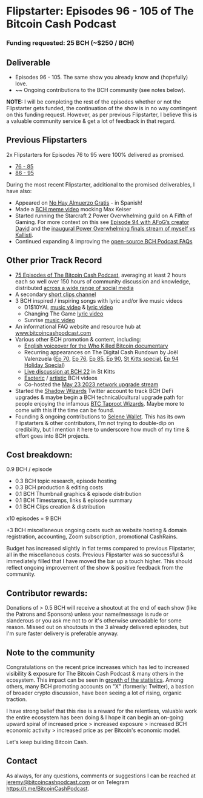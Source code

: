 # Flipstarter: Episodes 96 - 105 of The Bitcoin Cash Podcast

### Funding requested: 25 BCH (~$250 / BCH)

## Deliverable

- Episodes 96 - 105. The same show you already know and (hopefully) love.
- ~~ Ongoing contributions to the BCH community (see notes below).

**NOTE:** I will be completing the rest of the episodes whether or not the Flipstarter gets funded, the continuation of the show is in no way contingent on this funding request. However, as per previous Flipstarter, I believe this is a valuable community service & get a lot of feedback in that regard.

## Previous Flipstarters

2x Flipstarters for Episodes 76 to 95 were 100% delivered as promised.

- [76 - 85](https://bitcoincashpodcast.com/blog/flipstarter-1-record)
- [86 - 95](~)

During the most recent Flipstarter, additional to the promised deliverables, I have also:

- Appeared on [No Hay Almuerzo Gratis](https://www.youtube.com/watch?v=OlLNyhxdLJg&list=PLo1CFIKcwE6J1-9s0spccvCYwnuZH4vqk&index=14) - in Spanish!
- Made a [BCH meme video](https://www.youtube.com/watch?v=NOxR18Doii0) mocking Max Keiser
- Started running the Starcraft 2 Power Overwhelming guild on A Fifth of Gaming. For more context on this see [Episode 94 with AFoG’s creator David](https://www.youtube.com/watch?v=yadskoNfbwI) and the [inaugural Power Overwhelming finals stream of myself vs Kallisti](https://www.youtube.com/watch?v=wfZtHSHNTPc).
- Continued expanding & improving the [open-source BCH Podcast FAQs](https://bitcoincashpodcast.com/faqs)

## Other prior Track Record

- [75 Episodes of The Bitcoin Cash Podcast](https://www.youtube.com/watch?v=_uimCmw1m9E&list=PLo1CFIKcwE6LG9o4Tx3ZWJUxyG90Cd-ks), averaging at least 2 hours each so well over 150 hours of community discussion and knowledge, distributed [across a wide range of social media](https://linktr.ee/thebitcoincashpodcast)
- A secondary [short clips channel](https://www.youtube.com/@bchclips3643)
- 3 BCH inspired / inspiring songs with lyric and/or live music videos 
    - D1$10YAL [music video](https://www.youtube.com/watch?v=qxsRnsDzz4A) & [lyric video](https://www.youtube.com/watch?v=ZF0gQReu78E)
    - Changing The Game [lyric video](https://www.youtube.com/watch?v=Wyv2EcUKS2U)
    - Sunrise [music video](https://www.youtube.com/watch?v=VmCNpPpywFk)
- An informational FAQ website and resource hub at www.bitcoincashpodcast.com
- Various other BCH promotion & content, including: 
    - [English voiceover for the Who Killed Bitcoin documentary](https://www.youtube.com/watch?v=eafzIW52Rgc)
    - Recurring appearances on The Digital Cash Rundown by Joël Valenzuela ([Ep 70](https://www.youtube.com/watch?v=GYK0_78jWs8&list=PLo1CFIKcwE6J1-9s0spccvCYwnuZH4vqk&index=5), [Ep 76](https://www.youtube.com/watch?v=cF3PBYdenlc&list=PLo1CFIKcwE6J1-9s0spccvCYwnuZH4vqk&index=6), [Ep 85](https://www.youtube.com/watch?v=4xZJQjhtL9Y&list=PLo1CFIKcwE6J1-9s0spccvCYwnuZH4vqk&index=7), [Ep 90](https://www.youtube.com/watch?v=YGQjEuav1fU&list=PLo1CFIKcwE6J1-9s0spccvCYwnuZH4vqk&index=8), [St Kitts special](https://www.youtube.com/watch?v=VqI-Vrjhrl0&list=PLo1CFIKcwE6J1-9s0spccvCYwnuZH4vqk&index=8), [Ep 94 Holiday Special](https://www.youtube.com/watch?v=CyVBWatyJm8)) 
    - [Live discussion at BCH 22](https://www.youtube.com/watch?v=Tti1eZwJpJY) in St Kitts
    - [Esoteric](https://www.youtube.com/watch?v=bIkmOI9zk6g&list=PLo1CFIKcwE6K7pUFEuWiCTqh-NqFFrwuB) / [artistic](https://www.youtube.com/watch?v=MzHhOVreMJI&list=PLo1CFIKcwE6K7pUFEuWiCTqh-NqFFrwuB&index=3) BCH videos
    - Co-hosted the [May 23 2023 network upgrade stream](https://www.youtube.com/watch?v=vIUEL_2fiac) 
- Started the [Shadow Wizards](https://twitter.com/Shadow__Wizards) Twitter account to track BCH DeFi upgrades & maybe begin a BCH technical/cultural upgrade path for people enjoying the infamous [BTC Taproot Wizards](https://twitter.com/TheBCHPodcast/status/1670839312827531279). Maybe more to come with this if the time can be found.
- Founding & ongoing contributions to [Selene Wallet](https://selene.cash). This has its own Flipstarters & other contributors, I'm not trying to double-dip on credibility, but I mention it here to underscore how much of my time & effort goes into BCH projects.

## Cost breakdown:

0.9 BCH / episode

- 0.3 BCH topic research, episode hosting
- 0.3 BCH production & editing costs
- 0.1 BCH Thumbnail graphics & episode distribution
- 0.1 BCH Timestamps, links & episode summary
- 0.1 BCH Clips creation & distribution

x10 episodes = 9 BCH

+3 BCH miscellaneous ongoing costs such as website hosting & domain registration, accounting, Zoom subscription, promotional CashRains.

Budget has increased slightly in fiat terms compared to previous Flipstarter, all in the miscellaneous costs. Previous Flipstarter was so successful & immediately filled that I have moved the bar up a touch higher. This should reflect ongoing improvement of the show & positive feedback from the community.

## Contributor rewards:

Donations of > 0.5 BCH will receive a shoutout at the end of each show (like the Patrons and Sponsors) unless your name/message is rude or slanderous or you ask me not to or it's otherwise unreadable for some reason. Missed out on shoutouts in the 3 already delivered episodes, but I'm sure faster delivery is preferable anyway.

## Note to the community

Congratulations on the recent price increases which has led to increased visibility & exposure for The Bitcoin Cash Podcast & many others in the ecosystem. This impact can be seen in [growth of the statistics](https://bitcoincashpodcast.com/stats). Among others, many BCH promoting accounts on "X" (formerly: Twitter), a bastion of broader crypto discussion, have been seeing a lot of rising, organic traction.

I have strong belief that this rise is a reward for the relentless, valuable work the entire ecosystem has been doing & I hope it can begin an on-going upward spiral of increased price > increased exposure > increased BCH economic activity > increased price as per Bitcoin's economic model.

Let's keep building Bitcoin Cash.

## Contact

As always, for any questions, comments or suggestions I can be reached at jeremy@bitcoincashpodcast.com or on Telegram https://t.me/BitcoinCashPodcast.
